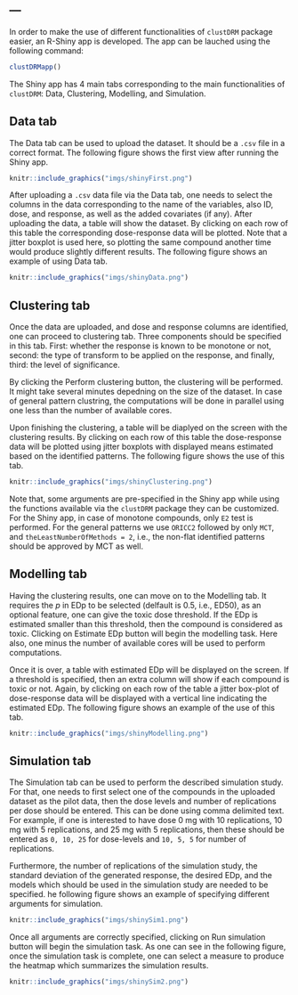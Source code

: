 ---
---

<link rel="stylesheet" href="styles.css" type="text/css">

In order to make the use of different functionalities of `clustDRM` package
easier, an R-Shiny app is developed. The app can be lauched using the following
command:

```r
clustDRMapp()
```

The Shiny app has 4 main tabs corresponding to the main functionalities of
`clustDRM`: Data, Clustering, Modelling, and Simulation. 

## Data tab

The Data tab can be used to upload the dataset. It should be a `.csv` file in a
correct format. The following figure shows the first view after running
the Shiny app.

```r
knitr::include_graphics("imgs/shinyFirst.png")
```
After uploading a `.csv` data file via the Data tab, one needs to select the
columns in the data corresponding to the name of the variables, also ID, dose,
and response, as well as the added covariates (if any). After uploading the
data, a table will show the dataset. By clicking on each row of this table the
corresponding dose-response data will be plotted. Note that a jitter boxplot is
used here, so plotting the same compound another time would produce slightly
different results. The following figure shows an example of using Data
tab.

```r
knitr::include_graphics("imgs/shinyData.png")
```

## Clustering tab

Once the data are uploaded, and dose and response columns are identified, one
can proceed to clustering tab. Three components should be specified in this tab.
First: whether the response is known to be monotone or not, second: the type of
transform to be applied on the response, and finally, third: the level of
significance. 

By clicking the Perform clustering button, the clustering will be performed. It
might take several minutes depedning on the size of the dataset. In case of
general pattern clustring, the computations will be done in parallel using one
less than the number of available cores. 

Upon finishing the clustering, a table will be diaplyed on the screen with the
clustering results. By clicking on each row of this table the dose-response data
will be plotted using jitter boxplots with displayed means estimated based on
the identified patterns. The following figure shows the use of this
tab.


```r
knitr::include_graphics("imgs/shinyClustering.png")
```

Note that, some arguments are pre-specified in the Shiny app while using the
functions available via the `clustDRM` package they can be customized. For the
Shiny app, in case of monotone compounds, only `E2` test is performed. For the
general patterns we use `ORICC2` followed by only `MCT`, and
`theLeastNumberOfMethods = 2`, i.e., the non-flat identified patterns should be
approved by MCT as well.

## Modelling tab

Having the clustering results, one can move on to the Modelling tab. It requires
the $p$ in EDp to be selected (delfault is 0.5, i.e., ED50), as an optional
feature, one can give the toxic dose threshold. If the EDp is estimated smaller
than this threshold, then the compound is considered as toxic. Clicking on
Estimate EDp button will begin the modelling task. Here also, one minus the
number of available cores will be used to perform computations.

Once it is over, a table with estimated EDp will be displayed on the screen. If
a threshold is specified, then an extra column will show if each compound is
toxic or not. Again, by clicking on each row of the table a jitter box-plot of
dose-response data will be displayed with a vertical line indicating the
estimated EDp. The following figure shows an example of the use of
this tab.

```r
knitr::include_graphics("imgs/shinyModelling.png")
```

## Simulation tab

The Simulation tab can be used to perform the described simulation study. For
that, one needs to first select one of the compounds in the uploaded dataset as
the pilot data, then the dose levels and number of replications per dose should
be entered. This can be done using comma delimited text. For example, if one is
interested to have dose 0 mg with 10 replications, 10 mg with 5 replications,
and 25 mg with 5 replications, then these should be entered as `0, 10, 25` for
dose-levels and `10, 5, 5` for number of replications. 

Furthermore, the number of replications of the simulation study, the standard
deviation of the generated response, the desired EDp, and the models which
should be used in the simulation study are needed to be specified. he following
figure shows an example of specifying different arguments for simulation.

```r
knitr::include_graphics("imgs/shinySim1.png")
```

Once all arguments are correctly specified, clicking on Run simulation button
will begin the simulation task. As one can see in the following figure,
once the simulation task is complete, one can select a measure to produce the
heatmap which summarizes the simulation results.


```r
knitr::include_graphics("imgs/shinySim2.png")
```
